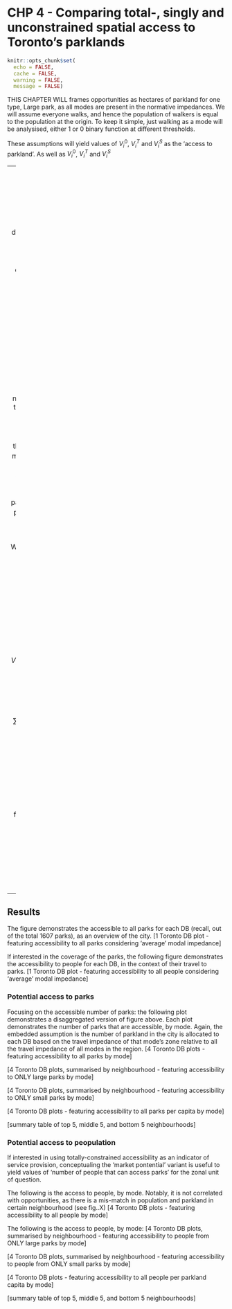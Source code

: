 # CHP 4 - Comparing total-, singly and unconstrained spatial access to Toronto's parklands

<!-- Required to number equations in HTML files -->
<script type="text/x-mathjax-config">
MathJax.Hub.Config({
  TeX: { equationNumbers: { autoNumber: "AMS" } }
});
</script>

```r
knitr::opts_chunk$set(
  echo = FALSE,
  cache = FALSE,
  warning = FALSE,
  message = FALSE)
```



THIS CHAPTER WILL frames opportunities as hectares of parkland for one type, Large park, as all modes are present in the normative impedances. We will assume everyone walks, and hence the population of walkers is equal to the population at the origin. To keep it simple, just walking as a mode will be analysised, either 1 or 0 binary function at different thresholds. 

These assumptions will yield values of $V^0_i$, $V^T_i$ and $V^S_i$ as the 'access to parkland'. As well as $V^0_i$, $V^T_i$ and $V^S_i$



--
 In this analysis, four modes are considered: the motorized car and transit options, and the non-motorized cycling and walking options. From origins to destinations, each mode has a different travel impedance function $f^m(\cdot)$ and travel time cost $c^m_{ij}$ (note: $c^m_{ij}$ and $c^m_{ji}$ are assumed to be equal). The totally-constrained formula is modified as follows include a sub-index $m$: 

$$
V^{mT}_{ij} = K^{mT} \cdot W_j^{(2)} \cdot f^m(c^m_{ij})
$${#eq-total-constrained-multimodal-access}

Where:
- $V^{mT}_{ij}$ is the number of opportunities that can be accessed at origin zone $i$ from destination zone $j$ by mode $m$, 
- $f^m(c^m_{ij})$ is the cost of travel $c^m_{ij}$ by mode $m$ from $i$ to $j$, 
- the destination zone attraction mass $W_j^{(2)}$ is the number of opportunities (i.e., the parkland in hectares at a park $j$), and 
- $K^{mT}$ is the modal total constraint $\frac{D}{\sum_m\sum_i\sum_j W^{(2)}_jf^m(c^m_{ij})}$ that serves to proportionally allocate the opportunities $D$ in the region and ensures units remain balanced.

Summarising equation \ref{eq:total-constrained-multimodal-access} as a measure of modal totally-constrained accessibility $V^{mT}_i$ by summing all $V^{mT}_{ij}$ for a specific $i$ and $m$ (i.e., $V^{mT}_i = \sum_j V^{mT}_{ij}$). $V^{mT}_i$ can also be summed by mode to equal $V^{T}_i$ (i.e., $\sum_m V^{mT}_i = V^{T}_i$) and summed across the region to equal $D$ (i.e., $\sum_m\sum_i\sum_j V^{mT}_{ij} = \sum_m\sum_i V^{mT}_{i} = D$).

Transposing $i$ and $j$ and expressing $M^{mT}_{ji}$, the multimodal 'market potential' or the population accessible by mode can also be defined using the totally-constrained formulation, with similar parameters as previously defined.
$$
M^{mT}_{ji} = \hat K^{mT} \cdot W_i^{(1)} f^m(c^m_{ji})
$$ {#eq-total-constrained-multimodal-market}
---


## Results

The figure demonstrates the accessible to all parks for each DB (recall, out of the total 1607 parks), as an overview of the city. 
[1 Toronto DB plot - featuring accessibility to all parks considering 'average' modal impedance]

If interested in the coverage of the parks, the following figure demonstrates the accessibility to people for each DB, in the context of their travel to parks. 
[1 Toronto DB plot - featuring accessibility to all people considering 'average' modal impedance]

### Potential access to parks

Focusing on the accessible number of parks: the following plot demonstrates a disaggregated version of figure above. Each plot demonstrates the number of parks that are accessible, by mode. Again, the embedded assumption is the number of parkland in the city is allocated to each DB based on the travel impedance of that mode's zone relative to all the travel impedance of all modes in the region.
[4 Toronto DB plots - featuring accessibility to all parks by mode]


[4 Toronto DB plots, summarised by neighbourhood - featuring accessibility to ONLY large parks by mode]

[4 Toronto DB plots, summarised by neighbourhood - featuring accessibility to ONLY small parks by mode]

[4 Toronto DB plots - featuring accessibility to all parks per capita by mode]

[summary table of top 5, middle 5, and bottom 5 neighbourhoods]


### Potential access to peopulation

If interested in using totally-constrained accessibility as an indicator of service provision, conceptualing the 'market pontential' variant is useful to yield values of 'number of people that can access parks' for the zonal unit of question. 

The following is the access to people, by mode. Notably, it is not correlated with opportunities, as there is a mis-match in population and parkland in certain neighbourhood (see fig..X)
[4 Toronto DB plots - featuring accessibility to all people by mode]


The following is the access to people, by mode:
[4 Toronto DB plots, summarised by neighbourhood - featuring accessibility to people from ONLY large parks by mode]

[4 Toronto DB plots, summarised by neighbourhood - featuring accessibility to people from ONLY small parks by mode]

[4 Toronto DB plots - featuring accessibility to all people per parkland capita by mode]

[summary table of top 5, middle 5, and bottom 5 neighbourhoods]
